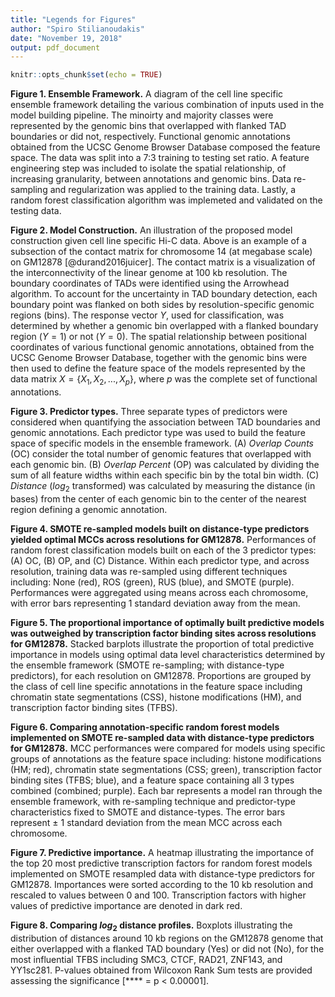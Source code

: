 ```yaml
---
title: "Legends for Figures"
author: "Spiro Stilianoudakis"
date: "November 19, 2018"
output: pdf_document
---
```


```r
knitr::opts_chunk$set(echo = TRUE)
```

**Figure 1. Ensemble Framework.** A diagram of the cell line specific ensemble framework detailing the various combination of inputs used in the model building pipeline. The minoirty and majority classes were represented by the genomic bins that overlapped with flanked TAD boundaries or did not, respectively. Functional genomic annotations obtained from the UCSC Genome Browser Database composed the feature space. The data was split into a 7:3 training to testing set ratio. A feature engineering step was included to isolate the spatial relationship, of increasing granularity, between annotations and genomic bins. Data re-sampling and regularization was applied to the training data. Lastly, a random forest classification algorithm was implemeted and validated on the testing data.

<!--
A given system within the ensemble framework included the total number of genomic bins, labeled as having been overlapped with a flanked TAD boundary ($Y=1$) or not ($Y=0$). The data matrix that composed the feature space was composed of predictor-type specific annotations represented by $X = \{X_1, X_2, ..., X_p\}$, where $p$ was the complete set of functional annotations. The data was then split into a 7:3 training to testing set ratio. A re-sampling technique was applied to the training set, followed by an elastic-net regularization to reduce the feature space. Lastly, a random forest classification model was performed on the re-sampled and reduced training set and validated on the held out testing set common to all ensemble systems in the framework.
-->

**Figure 2. Model Construction.** An illustration of the proposed model construction given cell line specific Hi-C data. Above is an example of a subsection of the contact matrix for chromosome 14 (at megabase scale) on GM12878 [@durand2016juicer]. The contact matrix is a visualization of the interconnectivity of the linear genome at 100 kb resolution. The boundary coordinates of TADs were identified using the Arrowhead algorithm. To account for the uncertainty in TAD boundary detection, each boundary point was flanked on both sides by resolution-specific genomic regions (bins). The response vector $Y$, used for classification, was determined by whether a genomic bin overlapped with a flanked boundary region ($Y=1$) or not ($Y=0$). The spatial relationship between positional coordinates of various functional genomic annotations, obtained from the UCSC Genome Browser Database, together with the genomic bins were then used to define the feature space of the models represented by the data matrix $X = \{X_1, X_2, ..., X_p\}$, where $p$ was the complete set of functional annotations.

**Figure 3. Predictor types.** Three separate types of predictors were considered when quantifying the association between TAD boundaries and genomic annotations. Each predictor type was used to build the feature space of specific models in the ensemble framework. (A) _Overlap Counts_ (OC) consider the total number of genomic features that overlapped with each genomic bin. (B) _Overlap Percent_ (OP) was calculated by dividing the sum of all feature widths within each specific bin by the total bin width. (C) _Distance_ ($log_{2}$ transformed) was calculated by measuring the distance (in bases) from the center of each genomic bin to the center of the nearest region defining a genomic annotation. 

**Figure 4. SMOTE re-sampled models built on distance-type predictors yielded optimal MCCs across resolutions for GM12878.** Performances of random forest classification models built on each of the 3 predictor types: (A) OC, (B) OP, and (C) Distance. Within each predictor type, and across resolution, training data was re-sampled using different techniques including: None (red), ROS (green), RUS (blue), and SMOTE (purple). Performances were aggregated using means across each chromosome, with error bars representing 1 standard deviation away from the mean. 

**Figure 5. The proportional importance of optimally built predictive models was outweighed by transcription factor binding sites across resolutions for GM12878.** Stacked barplots illustrate the proportion of total predictive importance in models using optimal data level characteristics determined by the ensemble framework (SMOTE re-sampling; with distance-type predictors), for each resolution on GM12878. Proportions are grouped by the class of cell line specific annotations in the feature space including chromatin state segmentations (CSS), histone modifications (HM), and transcription factor binding sites (TFBS). 

**Figure 6. Comparing annotation-specific random forest models implemented on SMOTE re-sampled data with distance-type predictors for GM12878.** MCC performances were compared for models using specific groups of annotations as the feature space including: histone modifications (HM; red), chromatin state segmentations (CSS; green), transcription factor binding sites (TFBS; blue), and a feature space containing all 3 types combined (combined; purple). Each bar represents a model ran through the ensemble framework, with re-sampling technique and predictor-type characteristics fixed to SMOTE and distance-types. The error bars represent $\pm$ 1 standard deviation from the mean MCC across each chromosome.

**Figure 7. Predictive importance.** A heatmap illustrating the importance of the top 20 most predictive transcription factors for random forest models implemented on SMOTE resampled data with distance-type predictors for GM12878. Importances were sorted according to the 10 kb resolution and rescaled to values between 0 and 100. Transcription factors with higher values of predictive importance are denoted in dark red.

**Figure 8. Comparing $log_{2}$ distance profiles.** Boxplots illustrating the distribution of distances around 10 kb regions on the GM12878 genome that either overlapped with a flanked TAD boundary (Yes) or did not (No), for the most influential TFBS including SMC3, CTCF, RAD21, ZNF143, and YY1sc281. P-values obtained from Wilcoxon Rank Sum tests are provided assessing the significance [**** = p < 0.00001]. 

<!--
**Figure 7. Comparing $log_{2}$ distance profiles of top predictive transcription factor binding sites by bin class for 10 kb resolution, on GM12878.** Violin plots (top) and plots of differences in quantiles (bottom) between genomic bin class for 4 of the top predictive TFBS determined by the best performing model, including: SMC3 (A), ZNF143 (B), CTCF (C), and RAD21 (D). For the plots of differences in quantiles, the reference group are the genomic bins that did not overlap with a flanked TAD boundary. That is, quantile differences above 0 indicate that bins that overlapped with flanked TAD boundaries exhibited smaller quantiles.
-->



